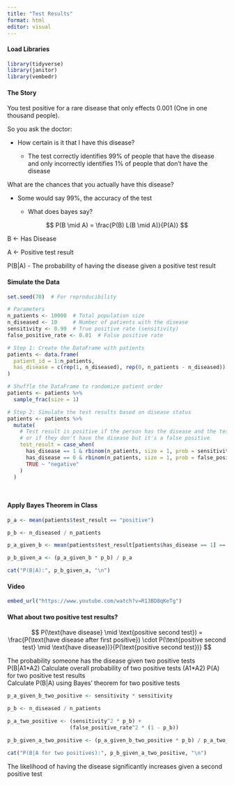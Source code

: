 ```yaml
---
title: "Test Results"
format: html
editor: visual
---
```


#### Load Libraries

```r
library(tidyverse)
library(janitor)
library(vembedr)
```

#### The Story

You test positive for a rare disease that only effects 0.001 (One in one thousand people).

So you ask the doctor:

-   How certain is it that I have this disease?

    -   The test correctly identifies 99% of people that have the disease and only incorrectly identifies 1% of people that don't have the disease

What are the chances that you actually have this disease?

-   Some would say 99%, the accuracy of the test

    -   What does bayes say?

$$
P(B \mid A) = \frac{P(B) L(B \mid A)}{P(A)} 
$$

B \<- Has Disease

A \<- Positive test result

P(B\|A) - The probability of having the disease given a positive test result

#### Simulate the Data

```r

set.seed(70)  # For reproducibility

# Parameters
n_patients <- 10000  # Total population size
n_diseased <- 10     # Number of patients with the disease
sensitivity <- 0.99  # True positive rate (sensitivity)
false_positive_rate <- 0.01  # False positive rate

# Step 1: Create the DataFrame with patients
patients <- data.frame(
  patient_id = 1:n_patients,
  has_disease = c(rep(1, n_diseased), rep(0, n_patients - n_diseased))  # 10 with the disease, rest without
)

# Shuffle the DataFrame to randomize patient order
patients <- patients %>%
  sample_frac(size = 1)

# Step 2: Simulate the test results based on disease status
patients <- patients %>%
  mutate(
    # Test result is positive if the person has the disease and the test is sensitive,
    # or if they don't have the disease but it's a false positive
    test_result = case_when(
      has_disease == 1 & rbinom(n_patients, size = 1, prob = sensitivity) == 1 ~ "positive",
      has_disease == 0 & rbinom(n_patients, size = 1, prob = false_positive_rate) == 1 ~ "positive",
      TRUE ~ "negative"
    )
  )




```

#### Apply Bayes Theorem in Class

```r
p_a <- mean(patients$test_result == "positive")

p_b <- n_diseased / n_patients

p_a_given_b <- mean(patients$test_result[patients$has_disease == 1] == "positive")

p_b_given_a <- (p_a_given_b * p_b) / p_a

cat("P(B|A):", p_b_given_a, "\n")
```

#### Video

```r
embed_url("https://www.youtube.com/watch?v=R13BD8qKeTg")
```

#### What about two positive test results?

$$
P(\text{have disease} \mid \text{positive second test}) = \frac{P(\text{have disease after first positive}) \cdot P(\text{positive second test} \mid \text{have disease})}{P(\text{positive second test})}
$$

The probability someone has the disease given two positive tests\
P(B\|A1\*A2) Calculate overall probability of two positive tests (A1\*A2) P(A) for two positive test results\
Calculate P(B\|A) using Bayes' theorem for two positive tests

```r
p_a_given_b_two_positive <- sensitivity * sensitivity

p_b <- n_diseased / n_patients

p_a_two_positive <- (sensitivity^2 * p_b) + 
                    (false_positive_rate^2 * (1 - p_b))

p_b_given_a_two_positive <- (p_a_given_b_two_positive * p_b) / p_a_two_positive

cat("P(B|A for two positives):", p_b_given_a_two_positive, "\n")
```

The likelihood of having the disease significantly increases given a second positive test
